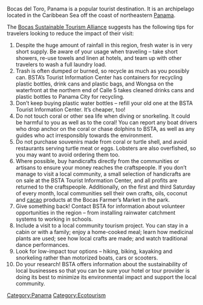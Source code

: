 Bocas del Toro, Panama is a popular tourist destination. It is an archipelago located in the Caribbean Sea off the coast of northeastern [[Panama]].

The [[Bocas Sustainable Tourism Alliance]] suggests has the following tips for travelers looking to reduce the impact of their visit:

# Despite the huge amount of rainfall in this region, fresh water is in very short supply. Be aware of your usage when traveling – take short showers, re-use towels and linen at hotels, and team up with other travelers to wash a full laundry load.
# Trash is often dumped or burned, so recycle as much as you possibly can. BSTA’s Tourist Information Center has containers for recycling plastic bottles, drink cans and plastic bags, and Wongsa on the waterfront at the northern end of Calle 5 takes cleaned drinks cans and plastic bottles to Panama City for recycling.
# Don’t keep buying plastic water bottles – refill your old one at the BSTA Tourist Information Center. It’s cheaper, too!
# Do not touch coral or other sea life when diving or snorkeling. It could be harmful to you as well as to the coral! You can report any boat drivers who drop anchor on the coral or chase dolphins to BSTA, as well as any guides who act irresponsibly towards the environment.
# Do not purchase souvenirs made from coral or turtle shell, and avoid restaurants serving turtle meat or eggs. Lobsters are also overfished, so you may want to avoid ordering them too.
# Where possible, buy handicrafts directly from the communities or artisans to ensure your money reaches the craftspeople. If you don’t manage to visit a local community, a small selection of handicrafts are on sale at the BSTA Tourist Information Center, and all profits are returned to the craftspeople. Additionally, on the first and third Saturday of every month, local communities sell their own crafts, oils, coconut and [[cacao]] products at the Bocas Farmer’s Market in the park.
# Give something back! Contact BSTA for information about volunteer opportunities in the region – from installing rainwater catchment systems to working in schools.
# Include a visit to a local community tourism project. You can stay in a cabin or with a family; enjoy a home-cooked meal; learn how medicinal plants are used; see how local crafts are made; and watch traditional dance performances.
# Look for low-impact tour options – hiking, biking, kayaking and snorkeling rather than motorized boats, cars or scooters.
# Do your research! BSTA offers information about the sustainability of local businesses so that you can be sure your hotel or tour provider is doing its best to minimize its environmental impact and support the local community.

[[Category:Panama]]
[[Category:Ecotourism]]